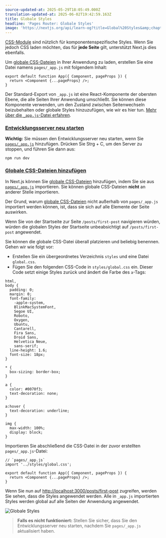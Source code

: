 ```yaml
---
source-updated-at: 2025-05-29T18:05:49.000Z
translation-updated-at: 2025-06-02T19:42:59.163Z
title: Globale Styles
headline: 'Pages Router: Globale Styles'
image: 'https://nextjs.org/api/learn-og?title=Global%20Styles&amp;chapter=16'
---
```


[CSS-Module](/docs/basic-features/built-in-css-support#adding-component-level-css) sind nützlich für komponentenspezifische Styles. Wenn Sie jedoch CSS laden möchten, das für **jede Seite** gilt, unterstützt Next.js dies ebenfalls.

Um [globale CSS-Dateien](/docs/basic-features/built-in-css-support#adding-a-global-stylesheet) in Ihrer Anwendung zu laden, erstellen Sie eine Datei namens `pages/_app.js` mit folgendem Inhalt:

```
export default function App({ Component, pageProps }) {
  return <Component {...pageProps} />;
}
```

Der Standard-Export von `_app.js` ist eine React-Komponente der obersten Ebene, die alle Seiten Ihrer Anwendung umschließt. Sie können diese Komponente verwenden, um den Zustand zwischen Seitenwechseln beizubehalten oder globale Styles hinzuzufügen, wie wir es hier tun. [Mehr über die `_app.js`-Datei erfahren](/docs/advanced-features/custom-app).

### [Entwicklungsserver neu starten](#restart-the-development-server)

**Wichtig:** Sie müssen den Entwicklungsserver neu starten, wenn Sie [`pages/_app.js`](/docs/advanced-features/custom-app) hinzufügen. Drücken Sie Strg + C, um den Server zu stoppen, und führen Sie dann aus:

```
npm run dev
```

### [Globale CSS-Dateien hinzufügen](#adding-global-css)

In Next.js können Sie [globale CSS-Dateien](/docs/basic-features/built-in-css-support#adding-a-global-stylesheet) hinzufügen, indem Sie sie aus [`pages/_app.js`](/docs/advanced-features/custom-app) importieren. Sie können globale CSS-Dateien **nicht** an anderer Stelle importieren.

Der Grund, warum [globale CSS-Dateien](/docs/basic-features/built-in-css-support#adding-a-global-stylesheet) nicht außerhalb von `pages/_app.js` importiert werden können, ist, dass sie sich auf alle Elemente der Seite auswirken.

Wenn Sie von der Startseite zur Seite `/posts/first-post` navigieren würden, würden die globalen Styles der Startseite unbeabsichtigt auf `/posts/first-post` angewendet.

Sie können die globale CSS-Datei überall platzieren und beliebig benennen. Gehen wir wie folgt vor:

*   Erstellen Sie ein übergeordnetes Verzeichnis `styles` und eine Datei `global.css`.
*   Fügen Sie den folgenden CSS-Code in `styles/global.css` ein. Dieser Code setzt einige Styles zurück und ändert die Farbe des `a`-Tags:

```
html,
body {
  padding: 0;
  margin: 0;
  font-family:
    -apple-system,
    BlinkMacSystemFont,
    Segoe UI,
    Roboto,
    Oxygen,
    Ubuntu,
    Cantarell,
    Fira Sans,
    Droid Sans,
    Helvetica Neue,
    sans-serif;
  line-height: 1.6;
  font-size: 18px;
}
 
* {
  box-sizing: border-box;
}
 
a {
  color: #0070f3;
  text-decoration: none;
}
 
a:hover {
  text-decoration: underline;
}
 
img {
  max-width: 100%;
  display: block;
}
```

Importieren Sie abschließend die CSS-Datei in der zuvor erstellten `pages/_app.js`-Datei:

```
// `pages/_app.js`
import '../styles/global.css';
 
export default function App({ Component, pageProps }) {
  return <Component {...pageProps} />;
}
```

Wenn Sie nun auf [http://localhost:3000/posts/first-post](http://localhost:3000/posts/first-post) zugreifen, werden Sie sehen, dass die Styles angewendet werden. Alle in `_app.js` importierten Styles werden global auf alle Seiten der Anwendung angewendet.

![Globale Styles](https://h8DxKfmAPhn8O0p3.public.blob.vercel-storage.com/learn/pages-router/assets-metadata-css/global-styles.png)

> **Falls es nicht funktioniert:** Stellen Sie sicher, dass Sie den Entwicklungsserver neu starten, nachdem Sie `pages/_app.js` aktualisiert haben.